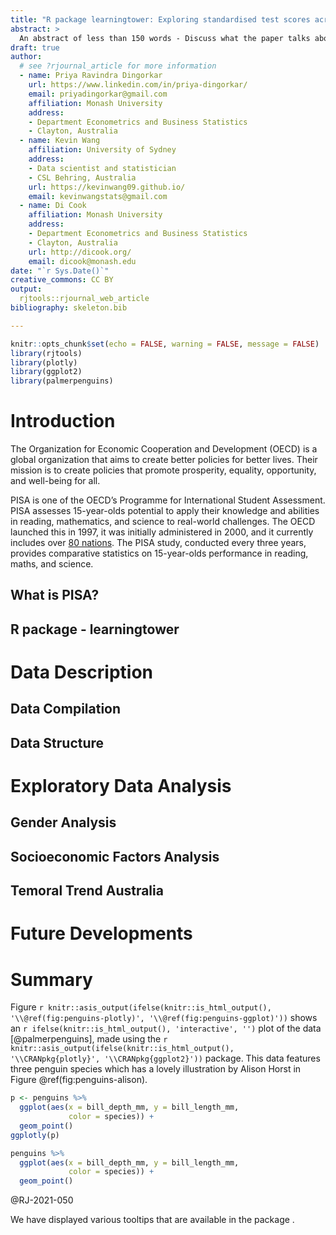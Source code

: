 ```yaml
---
title: "R package learningtower: Exploring standardised test scores across the globe"
abstract: >
  An abstract of less than 150 words - Discuss what the paper talks about with a little introduction.
draft: true
author: 
  # see ?rjournal_article for more information
  - name: Priya Ravindra Dingorkar
    url: https://www.linkedin.com/in/priya-dingorkar/
    email: priyadingorkar@gmail.com
    affiliation: Monash University
    address:
    - Department Econometrics and Business Statistics
    - Clayton, Australia
  - name: Kevin Wang
    affiliation: University of Sydney
    address:
    - Data scientist and statistician
    - CSL Behring, Australia
    url: https://kevinwang09.github.io/
    email: kevinwangstats@gmail.com 
  - name: Di Cook
    affiliation: Monash University
    address:
    - Department Econometrics and Business Statistics
    - Clayton, Australia
    url: http://dicook.org/
    email: dicook@monash.edu
date: "`r Sys.Date()`"
creative_commons: CC BY
output: 
  rjtools::rjournal_web_article
bibliography: skeleton.bib

---
```


```r
knitr::opts_chunk$set(echo = FALSE, warning = FALSE, message = FALSE)
library(rjtools)
library(plotly)
library(ggplot2)
library(palmerpenguins)
```

# Introduction

The Organization for Economic Cooperation and Development (OECD) is a global organization that aims to create better policies for better lives. Their mission is to create policies that promote prosperity, equality, opportunity, and well-being for all.

PISA is one of the OECD's Programme for International Student Assessment. PISA assesses 15-year-olds potential to apply their knowledge and abilities in reading, mathematics, and science to real-world challenges. The OECD launched this in 1997, it was initially administered in 2000, and it currently includes over [80 nations](https://www.oecd.org/pisa/aboutpisa/pisa-participants.htm). The PISA study, conducted every three years, provides comparative statistics on 15-year-olds performance in reading, maths, and science.

## What is PISA?



## R package - learningtower

# Data Description

## Data Compilation

## Data Structure

# Exploratory Data Analysis

## Gender Analysis

## Socioeconomic Factors Analysis 

## Temoral Trend Australia 

# Future Developments

# Summary

Figure `r knitr::asis_output(ifelse(knitr::is_html_output(), '\\@ref(fig:penguins-plotly)', '\\@ref(fig:penguins-ggplot)'))` shows an `r ifelse(knitr::is_html_output(), 'interactive', '')` plot of the \CRANpkg{palmerpenguins} data [@palmerpenguins], made using the `r knitr::asis_output(ifelse(knitr::is_html_output(), '\\CRANpkg{plotly}', '\\CRANpkg{ggplot2}'))` package. This data features three penguin species which has a lovely illustration by Alison Horst in Figure \@ref(fig:penguins-alison). 

```r
p <- penguins %>% 
  ggplot(aes(x = bill_depth_mm, y = bill_length_mm, 
             color = species)) + 
  geom_point()
ggplotly(p)
```

```r
penguins %>% 
  ggplot(aes(x = bill_depth_mm, y = bill_length_mm, 
             color = species)) + 
  geom_point()
```

@RJ-2021-050

We have displayed various tooltips that are available in the package \pkg{ToOoOlTiPs}.
